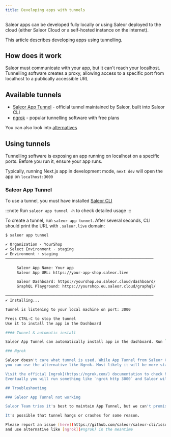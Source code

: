 ```yaml
---
title: Developing apps with tunnels
---
```


Saleor apps can be developed fully locally or using Saleor deployed to the cloud (either Saleor Cloud or a self-hosted instance on the internet).

This article describes developing apps using tunnelling.

## How does it work

Saleor must communicate with your app, but it can't reach your localhost. Tunnelling software creates a proxy,
allowing access to a specific port from localhost to a publically accessible URL

<!-- Consider diagram -->

## Available tunnels

- [Saleor App Tunnel](#saleor-app-tunnel) - official tunnel maintained by Saleor, built into Saleor CLI
- [ngrok](https://ngrok.com/) - popular tunnelling software with free plans

You can also look into [alternatives](https://github.com/anderspitman/awesome-tunneling)

## Using tunnels

Tunnelling software is exposing an app running on localhost on a specific ports. Before you run it, ensure your app runs.

Typically, running Next.js app in development mode, `next dev` will open the app on `localhost:3000`

### Saleor App Tunnel

To use a tunnel, you must have installed [Saleor CLI](https://www.npmjs.com/package/@saleor/cli)

:::note
Run `saleor app tunnel -h` to check detailed usage
:::

To create a tunnel, run `saleor app tunnel`. After several seconds, CLI should print the URL with `.saleor.live` domain:

```bash
$ saleor app tunnel

✔ Organization · YourShop
✔ Select Environment · staging
✔ Environment · staging
─────────────────────────────────────────────────────────────────

     Saleor App Name: Your app
     Saleor App URL: https://your-app-shop.saleor.live

     Saleor Dashboard: https://yourshop.eu.saleor.cloud/dashboard/
     GraphQL Playground: https://yourshop.eu.saleor.cloud/graphql/

─────────────────────────────────────────────────────────────────
✔ Installing... 

Tunnel is listening to your local machine on port: 3000

Press CTRL-C to stop the tunnel
Use it to install the app in the Dashboard

#### Tunnel & automatic install

Saleor App Tunnel can automatically install app in the dashboard. Run `saleor app tunnel --force-install` to do that

### Ngrok

Saleor doesn't care what tunnel is used. While App Tunnel from Saleor CLI is extra powerful and can install apps automatically,
you can use the alternative like Ngrok. Most likely it will be more stable and faster than App Tunnel.

Visit the official [ngrok](https://ngrok.com/) documentation to check how to set it up.
Eventually you will run something like `ngrok http 3000` and Saleor will be able to access your app

## Troubleshooting

### Saleor App Tunnel not working

Saleor Team tries it's best to maintain App Tunnel, but we can't promise it will work all the time

It's possible that tunnel hangs or crashes for some reason.

Please report an issue [here](https://github.com/saleor/saleor-cli/issues/new?assignees=&labels=bug,tunnel&template=cli-bug-report.md&title=)
and use alternative like [ngrok](#ngrok) in the meantime
